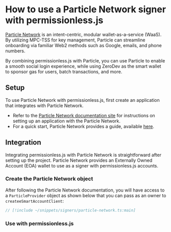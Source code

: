 
# How to use a Particle Network signer with permissionless.js

[Particle Network](https://particle.network/) is an intent-centric, modular wallet-as-a-service (WaaS). By utilizing MPC-TSS for key management, Particle can streamline onboarding via familiar Web2 methods such as Google, emails, and phone numbers.

By combining permissionless.js with Particle, you can use Particle to enable a smooth social login experience, while using ZeroDev as the smart wallet to sponsor gas for users, batch transactions, and more.

## Setup

To use Particle Network with permissionless.js, first create an application that integrates with Particle Network.

- Refer to the [Particle Network documentation site](https://docs.particle.network/) for instructions on setting up an application with the Particle Network.
- For a quick start, Particle Network provides a guide, available [here](https://docs.particle.network/getting-started/get-started).

## Integration
Integrating permissionless.js with Particle Network is straightforward after setting up the project. Particle Network provides an Externally Owned Account (EOA) wallet to use as a signer with permissionless.js accounts.

### Create the Particle Network object
After following the Particle Network documentation, you will have access to a `ParticleProvider` object as shown below that you can pass as an owner to `createeSmartAccountClient`:

```typescript
// [!include ~/snippets/signers/particle-network.ts:main]
```

### Use with permissionless.js

<SmartAccounts />